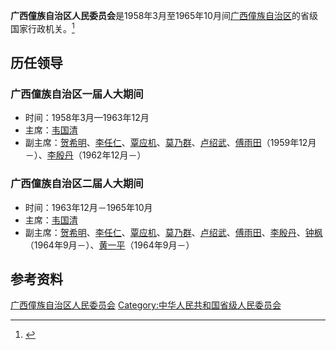 '''广西僮族自治区人民委员会'''是1958年3月至1965年10月间[[广西僮族自治区|广西僮族自治区]]的省级国家行政机关。<ref>{{Cite book|title=中华人民共和国职官志|author=何虎生, 李耀东, 向常福主编|publisher=中国社会出版社|year=2003|isbn=9787800883934|location=北京|pages=}}</ref>

== 历任领导 ==
=== 广西僮族自治区一届人大期间 ===
* 时间：1958年3月—1963年12月
* 主席：[[韦国清|韦国清]]
* 副主席：[[贺希明|贺希明]]、[[李任仁|李任仁]]、[[覃应机|覃应机]]、[[莫乃群|莫乃群]]、[[卢绍武|卢绍武]]、[[傅雨田|傅雨田]]（1959年12月－）、[[李殷丹|李殷丹]]（1962年12月－）

=== 广西僮族自治区二届人大期间 ===
* 时间：1963年12月－1965年10月
* 主席：[[韦国清|韦国清]]
* 副主席：[[贺希明|贺希明]]、[[李任仁|李任仁]]、[[覃应机|覃应机]]、[[莫乃群|莫乃群]]、[[卢绍武|卢绍武]]、[[傅雨田|傅雨田]]、[[李殷丹|李殷丹]]、[[钟枫|钟枫]]（1964年9月－）、[[黄一平|黄一平]]（1964年9月－）

== 参考资料 ==
{{reflist}}

{{广西行政长官}}

[[Category:广西僮族自治区人民委员会|]]
[[Category:中华人民共和国省级人民委员会|Category:中华人民共和国省级人民委员会]]